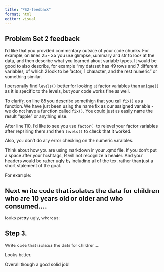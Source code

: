 ```yaml
---
title: "PS2-feedback"
format: html
editor: visual
---
```


## Problem Set 2 feedback

I'd like that you provided commentary outside of your code chunks. For example, on lines 25 - 35 you use glimpse, summary and str to look at the data, and then describe what you learned about variable types. It would be good to also describe, for example "my dataset has 49 rows and 7 different variables, of which 2 look to be factor, 1 character, and the rest numeric" or something similar.

I personally find `levels()` better for looking at factor variables than `unique()` as it is specific to the levels, but your code works fine as well.

To clarify, on line 85 you describe somethign that you call `fix()` as a function. We have just been using the name fix as our assigned variable - we do not have a function called `fix()`. You could just as easily name the result "apple" or anything else.

After line 110, I'd like to see you use `factor()` to relevel your factor variables after repairing them and then `levels()` to check that it worked.

Also, you don't do any error checking on the numeric varaibles.

Think about how you are using markdown in your .qmd file. If you don't put a space after your hashtags, R will not recognize a header. And your headers would be rather ugly by including all of the text rather than just a short statement of the goal.

For example:

## Next write code that isolates the data for children who are 10 years old or older and who consumed....

looks pretty ugly, whereas:

## Step 3.

Write code that isolates the data for children....

Looks better.

Overall though a good solid job!
